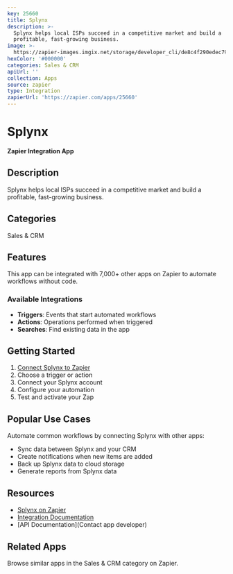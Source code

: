 ```yaml
---
key: 25660
title: Splynx
description: >-
  Splynx helps local ISPs succeed in a competitive market and build a
  profitable, fast-growing business.
image: >-
  https://zapier-images.imgix.net/storage/developer_cli/de8c4f290edec797ea2bbdae90fac518.png?auto=format%2Ccompress&ixlib=python-3.0.0&q=50
hexColor: '#000000'
categories: Sales & CRM
apiUrl: ''
collection: Apps
source: zapier
type: Integration
zapierUrl: 'https://zapier.com/apps/25660'
---
```

# Splynx

**Zapier Integration App**

## Description

Splynx helps local ISPs succeed in a competitive market and build a profitable, fast-growing business.

## Categories

Sales & CRM

## Features

This app can be integrated with 7,000+ other apps on Zapier to automate workflows without code.

### Available Integrations

- **Triggers**: Events that start automated workflows
- **Actions**: Operations performed when triggered
- **Searches**: Find existing data in the app

## Getting Started

1. [Connect Splynx to Zapier](https://zapier.com/apps/25660)
2. Choose a trigger or action
3. Connect your Splynx account
4. Configure your automation
5. Test and activate your Zap

## Popular Use Cases

Automate common workflows by connecting Splynx with other apps:

- Sync data between Splynx and your CRM
- Create notifications when new items are added
- Back up Splynx data to cloud storage
- Generate reports from Splynx data

## Resources

- [Splynx on Zapier](https://zapier.com/apps/25660)
- [Integration Documentation](https://zapier.com/apps/25660/integrations)
- [API Documentation](Contact app developer)

## Related Apps

Browse similar apps in the Sales & CRM category on Zapier.
